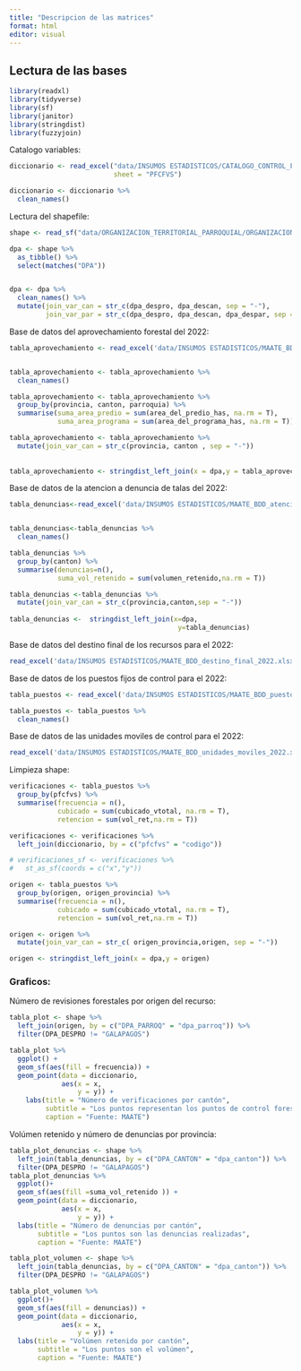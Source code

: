 ```yaml
---
title: "Descripcion de las matrices"
format: html
editor: visual
---
```


## Lectura de las bases

```r
library(readxl)
library(tidyverse)
library(sf)
library(janitor)
library(stringdist)
library(fuzzyjoin)
```

Catalogo variables:

```r
diccionario <- read_excel("data/INSUMOS ESTADISTICOS/CATALOGO_CONTROL_FORESTAL.xlsx",
                          sheet = "PFCFVS")

diccionario <- diccionario %>% 
  clean_names()
```

Lectura del shapefile:

```r

shape <- read_sf("data/ORGANIZACION_TERRITORIAL_PARROQUIAL/ORGANIZACION_TERRITORIAL_PARROQUIAL.shp")

dpa <- shape %>%
  as_tibble() %>% 
  select(matches("DPA"))


dpa <- dpa %>% 
  clean_names() %>% 
  mutate(join_var_can = str_c(dpa_despro, dpa_descan, sep = "-"),
         join_var_par = str_c(dpa_despro, dpa_descan, dpa_despar, sep = "-"))


```

Base de datos del aprovechamiento forestal del 2022:

```r
tabla_aprovechamiento <- read_excel('data/INSUMOS ESTADISTICOS/MAATE_BDD_aprovechamiento_forestal_2022.xlsx')


tabla_aprovechamiento <- tabla_aprovechamiento %>% 
  clean_names()

tabla_aprovechamiento <- tabla_aprovechamiento %>% 
  group_by(provincia, canton, parroquia) %>% 
  summarise(suma_area_predio = sum(area_del_predio_has, na.rm = T),
            suma_area_programa = sum(area_del_programa_has, na.rm = T))

tabla_aprovechamiento <- tabla_aprovechamiento %>% 
  mutate(join_var_can = str_c(provincia, canton , sep = "-"))
 
 
tabla_aprovechamiento <- stringdist_left_join(x = dpa,y = tabla_aprovechamiento)
```

Base de datos de la atencion a denuncia de talas del 2022:

```r
tabla_denuncias<-read_excel('data/INSUMOS ESTADISTICOS/MAATE_BDD_atencion_denuncias_talas_2022.xlsx')


tabla_denuncias<-tabla_denuncias %>%
  clean_names()

tabla_denuncias %>% 
  group_by(canton) %>%
  summarise(denuncias=n(),
            suma_vol_retenido = sum(volumen_retenido,na.rm = T))

tabla_denuncias <-tabla_denuncias %>%
  mutate(join_var_can = str_c(provincia,canton,sep = "-"))
 
tabla_denuncias <-  stringdist_left_join(x=dpa,
                                          y=tabla_denuncias)

```

Base de datos del destino final de los recursos para el 2022:

```r
read_excel('data/INSUMOS ESTADISTICOS/MAATE_BDD_destino_final_2022.xlsx')
```

Base de datos de los puestos fijos de control para el 2022:

```r
tabla_puestos <- read_excel('data/INSUMOS ESTADISTICOS/MAATE_BDD_puestos_fijos_2022.xlsx')

tabla_puestos <- tabla_puestos %>% 
  clean_names() 
```

Base de datos de las unidades moviles de control para el 2022:

```r
read_excel('data/INSUMOS ESTADISTICOS/MAATE_BDD_unidades_moviles_2022.xlsx')
```

Limpieza shape:

```r

verificaciones <- tabla_puestos %>% 
  group_by(pfcfvs) %>% 
  summarise(frecuencia = n(),
            cubicado = sum(cubicado_vtotal, na.rm = T),
            retencion = sum(vol_ret,na.rm = T))

verificaciones <- verificaciones %>% 
  left_join(diccionario, by = c("pfcfvs" = "codigo"))

# verificaciones_sf <- verificaciones %>% 
#   st_as_sf(coords = c("x","y"))

origen <- tabla_puestos %>% 
  group_by(origen, origen_provincia) %>% 
  summarise(frecuencia = n(),
            cubicado = sum(cubicado_vtotal, na.rm = T),
            retencion = sum(vol_ret,na.rm = T))

origen <- origen %>% 
  mutate(join_var_can = str_c( origen_provincia,origen, sep = "-"))

origen <- stringdist_left_join(x = dpa,y = origen)

```

### Graficos:

Número de revisiones forestales por origen del recurso:

```r
tabla_plot <- shape %>% 
  left_join(origen, by = c("DPA_PARROQ" = "dpa_parroq")) %>% 
  filter(DPA_DESPRO != "GALAPAGOS") 

tabla_plot %>% 
  ggplot() +
  geom_sf(aes(fill = frecuencia)) +
  geom_point(data = diccionario, 
             aes(x = x,
                 y = y)) +
    labs(title = "Número de verificaciones por cantón",
         subtitle = "Los puntos representan los puntos de control forestal",
         caption = "Fuente: MAATE")
```

Volúmen retenido y número de denuncias por provincia:

```r
tabla_plot_denuncias <- shape %>%
  left_join(tabla_denuncias, by = c("DPA_CANTON" = "dpa_canton")) %>% 
  filter(DPA_DESPRO != "GALAPAGOS")
tabla_plot_denuncias %>%
  ggplot()+
  geom_sf(aes(fill =suma_vol_retenido )) + 
  geom_point(data = diccionario,
             aes(x = x,
                 y = y)) +
  labs(title = "Número de denuncias por cantón",
       subtitle = "Los puntos son las denuncias realizadas",
       caption = "Fuente: MAATE")

```

```r
tabla_plot_volumen <- shape %>%
  left_join(tabla_denuncias, by = c("DPA_CANTON" = "dpa_canton")) %>% 
  filter(DPA_DESPRO != "GALAPAGOS")

tabla_plot_volumen %>%
  ggplot()+
  geom_sf(aes(fill = denuncias)) + 
  geom_point(data = diccionario,
             aes(x = x,
                 y = y)) +
  labs(title = "Volúmen retenido por cantón",
       subtitle = "Los puntos son el volúmen",
       caption = "Fuente: MAATE")
```
